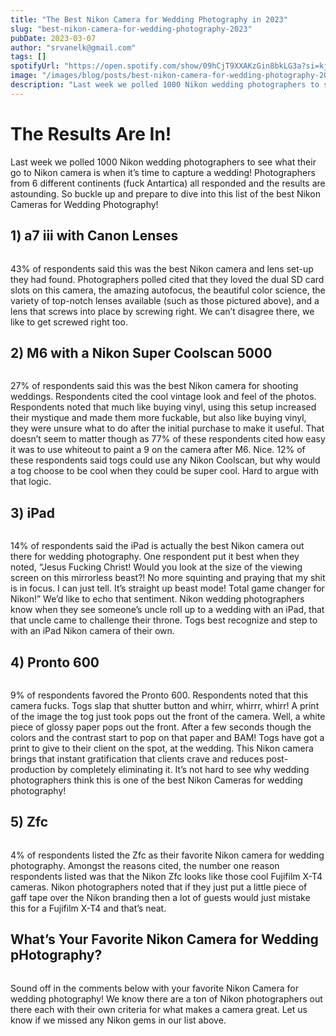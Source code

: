 ```yaml
---
title: "The Best Nikon Camera for Wedding Photography in 2023"
slug: "best-nikon-camera-for-wedding-photography-2023"
pubDate: 2023-03-07
author: "srvanelk@gmail.com"
tags: []
spotifyUrl: "https://open.spotify.com/show/09hCjT9XXAKzGin8bkLG3a?si=kjRZvQ1JTb6Ov3HVzSSlWA"
image: "/images/blog/posts/best-nikon-camera-for-wedding-photography-2023/Best-Nikon-Camera-1.webp"
description: "Last week we polled 1000 Nikon wedding photographers to see what their go to Nikon camera is when it’s time to capture a wedding! Photographers from 6 different continents (fuck Antartica) all responded and the results are astounding. So buckle up and prepare to dive into this list of the best Nikon Cameras for Wedding Photography!"
---
```


# The Results Are In!

Last week we polled 1000 Nikon wedding photographers to see what their go to Nikon camera is when it’s time to capture a wedding! Photographers from 6 different continents (fuck Antartica) all responded and the results are astounding. So buckle up and prepare to dive into this list of the best Nikon Cameras for Wedding Photography!

## 1) a7 iii with Canon Lenses

<figure>
  <img src="/images/blog/posts/best-nikon-camera-for-wedding-photography-2023/Best-Nikon-Camera-1.webp" alt="" />
</figure>

43% of respondents said this was the best Nikon camera and lens set-up they had found. Photographers polled cited that they loved the dual SD card slots on this camera, the amazing autofocus, the beautiful color science, the variety of top-notch lenses available (such as those pictured above), and a lens that screws into place by screwing right. We can’t disagree there, we like to get screwed right too.

## 2) M6 with a Nikon Super Coolscan 5000

<figure>
  <img src="/images/blog/posts/best-nikon-camera-for-wedding-photography-2023/Best-Nikon-Camera-2.webp" alt="" />
</figure>

27% of respondents said this was the best Nikon camera for shooting weddings. Respondents cited the cool vintage look and feel of the photos. Respondents noted that much like buying vinyl, using this setup increased their mystique and made them more fuckable, but also like buying vinyl, they were unsure what to do after the initial purchase to make it useful. That doesn’t seem to matter though as 77% of these respondents cited how easy it was to use whiteout to paint a 9 on the camera after M6. Nice. 12% of these respondents said togs could use any Nikon Coolscan, but why would a tog choose to be cool when they could be super cool. Hard to argue with that logic.

## 3) iPad

<figure>
  <img src="/images/blog/posts/best-nikon-camera-for-wedding-photography-2023/Best-Nikon-Camera-3.webp" alt="" />
</figure>

14% of respondents said the iPad is actually the best Nikon camera out there for wedding photography. One respondent put it best when they noted, “Jesus Fucking Christ! Would you look at the size of the viewing screen on this mirrorless beast?! No more squinting and praying that my shit is in focus. I can just tell. It’s straight up beast mode! Total game changer for Nikon!” We’d like to echo that sentiment. Nikon wedding photographers know when they see someone’s uncle roll up to a wedding with an iPad, that that uncle came to challenge their throne. Togs best recognize and step to with an iPad Nikon camera of their own.

## 4) Pronto 600

<figure>
  <img src="/images/blog/posts/best-nikon-camera-for-wedding-photography-2023/Best-Nikon-Camera-4.webp" alt="" />
</figure>

9% of respondents favored the Pronto 600. Respondents noted that this camera fucks. Togs slap that shutter button and whirr, whirrr, whirr! A print of the image the tog just took pops out the front of the camera. Well, a white piece of glossy paper pops out the front. After a few seconds though the colors and the contrast start to pop on that paper and BAM! Togs have got a print to give to their client on the spot, at the wedding. This Nikon camera brings that instant gratification that clients crave and reduces post-production by completely eliminating it. It’s not hard to see why wedding photographers think this is one of the best Nikon Cameras for wedding photography!

## 5) Zfc

<figure>
  <img src="/images/blog/posts/best-nikon-camera-for-wedding-photography-2023/Best-Nikon-Camera-5.webp" alt="" />
</figure>

4% of respondents listed the Zfc as their favorite Nikon camera for wedding photography. Amongst the reasons cited, the number one reason respondents listed was that the Nikon Zfc looks like those cool Fujifilm X-T4 cameras. Nikon photographers noted that if they just put a little piece of gaff tape over the Nikon branding then a lot of guests would just mistake this for a Fujifilm X-T4 and that’s neat.

## What’s Your Favorite Nikon Camera for Wedding pHotography?

<figure>
  <img src="/images/blog/posts/best-nikon-camera-for-wedding-photography-2023/Best-Nikon-Camera-6.webp" alt="" />
</figure>

Sound off in the comments below with your favorite Nikon Camera for wedding photography! We know there are a ton of Nikon photographers out there each with their own criteria for what makes a camera great. Let us know if we missed any Nikon gems in our list above.